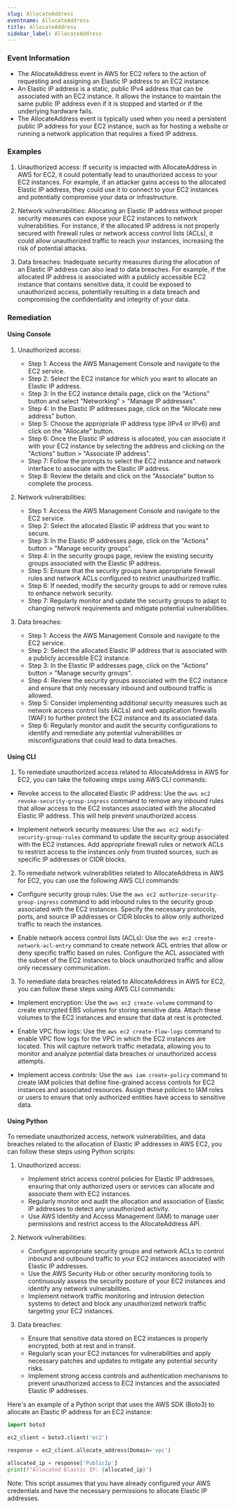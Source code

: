 ```yaml
--- 
slug: AllocateAddress
eventname: AllocateAddress
title: AllocateAddress
sidebar_label: AllocateAddress
---
```

                       
### Event Information

- The AllocateAddress event in AWS for EC2 refers to the action of requesting and assigning an Elastic IP address to an EC2 instance.
- An Elastic IP address is a static, public IPv4 address that can be associated with an EC2 instance. It allows the instance to maintain the same public IP address even if it is stopped and started or if the underlying hardware fails.
- The AllocateAddress event is typically used when you need a persistent public IP address for your EC2 instance, such as for hosting a website or running a network application that requires a fixed IP address.


### Examples

1. Unauthorized access: If security is impacted with AllocateAddress in AWS for EC2, it could potentially lead to unauthorized access to your EC2 instances. For example, if an attacker gains access to the allocated Elastic IP address, they could use it to connect to your EC2 instances and potentially compromise your data or infrastructure.

2. Network vulnerabilities: Allocating an Elastic IP address without proper security measures can expose your EC2 instances to network vulnerabilities. For instance, if the allocated IP address is not properly secured with firewall rules or network access control lists (ACLs), it could allow unauthorized traffic to reach your instances, increasing the risk of potential attacks.

3. Data breaches: Inadequate security measures during the allocation of an Elastic IP address can also lead to data breaches. For example, if the allocated IP address is associated with a publicly accessible EC2 instance that contains sensitive data, it could be exposed to unauthorized access, potentially resulting in a data breach and compromising the confidentiality and integrity of your data.

### Remediation

#### Using Console

1. Unauthorized access:
   - Step 1: Access the AWS Management Console and navigate to the EC2 service.
   - Step 2: Select the EC2 instance for which you want to allocate an Elastic IP address.
   - Step 3: In the EC2 instance details page, click on the "Actions" button and select "Networking" > "Manage IP addresses".
   - Step 4: In the Elastic IP addresses page, click on the "Allocate new address" button.
   - Step 5: Choose the appropriate IP address type (IPv4 or IPv6) and click on the "Allocate" button.
   - Step 6: Once the Elastic IP address is allocated, you can associate it with your EC2 instance by selecting the address and clicking on the "Actions" button > "Associate IP address".
   - Step 7: Follow the prompts to select the EC2 instance and network interface to associate with the Elastic IP address.
   - Step 8: Review the details and click on the "Associate" button to complete the process.

2. Network vulnerabilities:
   - Step 1: Access the AWS Management Console and navigate to the EC2 service.
   - Step 2: Select the allocated Elastic IP address that you want to secure.
   - Step 3: In the Elastic IP addresses page, click on the "Actions" button > "Manage security groups".
   - Step 4: In the security groups page, review the existing security groups associated with the Elastic IP address.
   - Step 5: Ensure that the security groups have appropriate firewall rules and network ACLs configured to restrict unauthorized traffic.
   - Step 6: If needed, modify the security groups to add or remove rules to enhance network security.
   - Step 7: Regularly monitor and update the security groups to adapt to changing network requirements and mitigate potential vulnerabilities.

3. Data breaches:
   - Step 1: Access the AWS Management Console and navigate to the EC2 service.
   - Step 2: Select the allocated Elastic IP address that is associated with a publicly accessible EC2 instance.
   - Step 3: In the Elastic IP addresses page, click on the "Actions" button > "Manage security groups".
   - Step 4: Review the security groups associated with the EC2 instance and ensure that only necessary inbound and outbound traffic is allowed.
   - Step 5: Consider implementing additional security measures such as network access control lists (ACLs) and web application firewalls (WAF) to further protect the EC2 instance and its associated data.
   - Step 6: Regularly monitor and audit the security configurations to identify and remediate any potential vulnerabilities or misconfigurations that could lead to data breaches.

#### Using CLI

1. To remediate unauthorized access related to AllocateAddress in AWS for EC2, you can take the following steps using AWS CLI commands:

- Revoke access to the allocated Elastic IP address: Use the `aws ec2 revoke-security-group-ingress` command to remove any inbound rules that allow access to the EC2 instances associated with the allocated Elastic IP address. This will help prevent unauthorized access.

- Implement network security measures: Use the `aws ec2 modify-security-group-rules` command to update the security group associated with the EC2 instances. Add appropriate firewall rules or network ACLs to restrict access to the instances only from trusted sources, such as specific IP addresses or CIDR blocks.

2. To remediate network vulnerabilities related to AllocateAddress in AWS for EC2, you can use the following AWS CLI commands:

- Configure security group rules: Use the `aws ec2 authorize-security-group-ingress` command to add inbound rules to the security group associated with the EC2 instances. Specify the necessary protocols, ports, and source IP addresses or CIDR blocks to allow only authorized traffic to reach the instances.

- Enable network access control lists (ACLs): Use the `aws ec2 create-network-acl-entry` command to create network ACL entries that allow or deny specific traffic based on rules. Configure the ACL associated with the subnet of the EC2 instances to block unauthorized traffic and allow only necessary communication.

3. To remediate data breaches related to AllocateAddress in AWS for EC2, you can follow these steps using AWS CLI commands:

- Implement encryption: Use the `aws ec2 create-volume` command to create encrypted EBS volumes for storing sensitive data. Attach these volumes to the EC2 instances and ensure that data at rest is protected.

- Enable VPC flow logs: Use the `aws ec2 create-flow-logs` command to enable VPC flow logs for the VPC in which the EC2 instances are located. This will capture network traffic metadata, allowing you to monitor and analyze potential data breaches or unauthorized access attempts.

- Implement access controls: Use the `aws iam create-policy` command to create IAM policies that define fine-grained access controls for EC2 instances and associated resources. Assign these policies to IAM roles or users to ensure that only authorized entities have access to sensitive data.

#### Using Python

To remediate unauthorized access, network vulnerabilities, and data breaches related to the allocation of Elastic IP addresses in AWS EC2, you can follow these steps using Python scripts:

1. Unauthorized access:
   - Implement strict access control policies for Elastic IP addresses, ensuring that only authorized users or services can allocate and associate them with EC2 instances.
   - Regularly monitor and audit the allocation and association of Elastic IP addresses to detect any unauthorized activity.
   - Use AWS Identity and Access Management (IAM) to manage user permissions and restrict access to the AllocateAddress API.

2. Network vulnerabilities:
   - Configure appropriate security groups and network ACLs to control inbound and outbound traffic to your EC2 instances associated with Elastic IP addresses.
   - Use the AWS Security Hub or other security monitoring tools to continuously assess the security posture of your EC2 instances and identify any network vulnerabilities.
   - Implement network traffic monitoring and intrusion detection systems to detect and block any unauthorized network traffic targeting your EC2 instances.

3. Data breaches:
   - Ensure that sensitive data stored on EC2 instances is properly encrypted, both at rest and in transit.
   - Regularly scan your EC2 instances for vulnerabilities and apply necessary patches and updates to mitigate any potential security risks.
   - Implement strong access controls and authentication mechanisms to prevent unauthorized access to EC2 instances and the associated Elastic IP addresses.

Here's an example of a Python script that uses the AWS SDK (Boto3) to allocate an Elastic IP address for an EC2 instance:

```python
import boto3

ec2_client = boto3.client('ec2')

response = ec2_client.allocate_address(Domain='vpc')

allocated_ip = response['PublicIp']
print(f"Allocated Elastic IP: {allocated_ip}")
```

Note: This script assumes that you have already configured your AWS credentials and have the necessary permissions to allocate Elastic IP addresses.


 